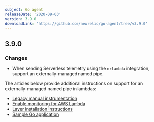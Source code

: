 ```yaml
---
subject: Go agent
releaseDate: '2020-09-03'
version: 3.9.0
downloadLink: 'https://github.com/newrelic/go-agent/tree/v3.9.0'
---
```


## 3.9.0

### Changes

* When sending Serverless telemetry using the `nrlambda` integration, support an externally-managed named pipe.

The articles below provide additional instructions on support for an externally-managed named pipe in lambdas:

* [Legacy manual instrumentation](/docs/serverless-function-monitoring/aws-lambda-monitoring/enable-lambda-monitoring/enable-serverless-monitoring-aws-lambda-legacy/)
* [Enable monitoring for AWS Lambda](/docs/serverless-function-monitoring/aws-lambda-monitoring/enable-lambda-monitoring/)
* [Layer installation instructions](/docs/serverless-function-monitoring/aws-lambda-monitoring/enable-lambda-monitoring/instrument-your-own/#quickstarts)
* [Sample Go application](https://github.com/newrelic/newrelic-lambda-extension/tree/main/examples/sam/go)
